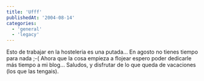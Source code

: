```yaml
---
title: 'Ufff'
publishedAt: '2004-08-14'
categories:
  - 'general'
  - 'legacy'
---
```


Esto de trabajar en la hosteleria es una putada... En agosto no tienes tiempo para nada ;-( Ahora que la cosa empieza a flojear espero poder dedicarle más tiempo a mi blog... Saludos, y disfrutar de lo que queda de vacaciones (los que las tengais).

